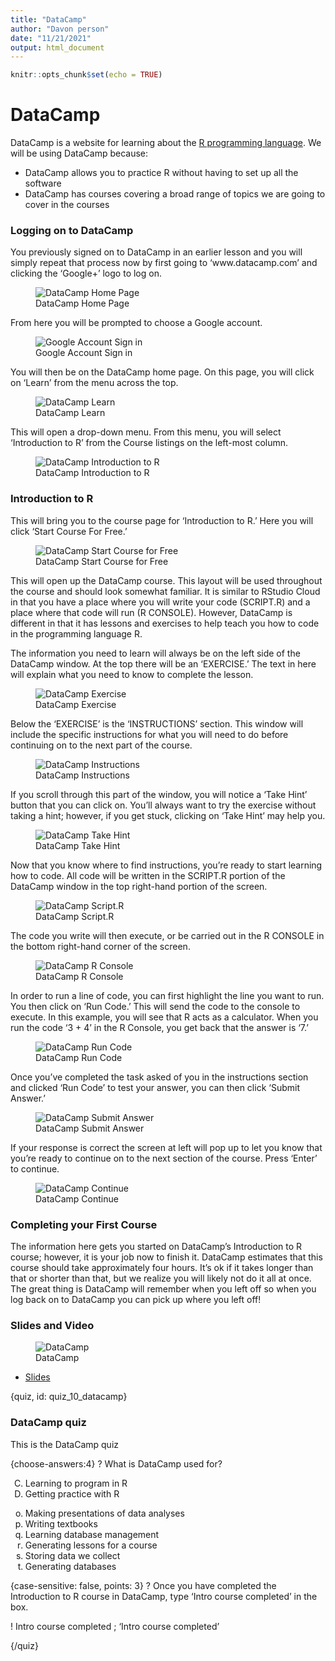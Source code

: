```yaml
---
title: "DataCamp"
author: "Davon person"
date: "11/21/2021"
output: html_document
---
```


```r
knitr::opts_chunk$set(echo = TRUE)
```

# DataCamp

DataCamp is a website for learning about the [R programming language](https://www.r-project.org/). We will be using DataCamp because: 

* DataCamp allows you to practice R without having to set up all the software
* DataCamp has courses covering a broad range of topics we are going to cover in the courses 

### Logging on to DataCamp

You previously signed on to DataCamp in an earlier lesson and you will simply repeat that process now by first going to 'www.datacamp.com' and clicking the 'Google+' logo to log on. 

![DataCamp Home Page](https://docs.google.com/presentation/d/1Kgpmw00v_OjhhXkf_ULGV4pWIJjNuu3Sukmd2aqbHUk/export/png?id=1Kgpmw00v_OjhhXkf_ULGV4pWIJjNuu3Sukmd2aqbHUk&pageid=g2fa05cc68b_0_0)

From here you will be prompted to choose a Google account.

![Google Account Sign in](https://docs.google.com/presentation/d/1Kgpmw00v_OjhhXkf_ULGV4pWIJjNuu3Sukmd2aqbHUk/export/png?id=1Kgpmw00v_OjhhXkf_ULGV4pWIJjNuu3Sukmd2aqbHUk&pageid=g2fa05cc68b_0_16)

You will then be on the DataCamp home page. On this page, you will click on 'Learn' from the menu across the top.

![DataCamp Learn](https://docs.google.com/presentation/d/1Kgpmw00v_OjhhXkf_ULGV4pWIJjNuu3Sukmd2aqbHUk/export/png?id=1Kgpmw00v_OjhhXkf_ULGV4pWIJjNuu3Sukmd2aqbHUk&pageid=g2fa05cc68b_0_10)

This will open a drop-down menu. From this menu, you will select 'Introduction to R' from the Course listings on the left-most column.

![DataCamp Introduction to R](https://docs.google.com/presentation/d/1Kgpmw00v_OjhhXkf_ULGV4pWIJjNuu3Sukmd2aqbHUk/export/png?id=1Kgpmw00v_OjhhXkf_ULGV4pWIJjNuu3Sukmd2aqbHUk&pageid=g2fa05cc68b_0_95)

### Introduction to R

This will bring you to the course page for 'Introduction to R.' Here you will click 'Start Course For Free.'

![DataCamp Start Course for Free](https://docs.google.com/presentation/d/1Kgpmw00v_OjhhXkf_ULGV4pWIJjNuu3Sukmd2aqbHUk/export/png?id=1Kgpmw00v_OjhhXkf_ULGV4pWIJjNuu3Sukmd2aqbHUk&pageid=g2fa05cc68b_0_179)

This will open up the DataCamp course. This layout will be used throughout the course and should look somewhat familiar. It is similar to RStudio Cloud in that you have a place where you will write your code (SCRIPT.R) and a place where that code will run (R CONSOLE). However, DataCamp is different in that it has lessons and exercises to help teach you how to code in the programming language R. 

The information you need to learn will always be on the left side of the DataCamp window. At the top there will be an 'EXERCISE.' The text in here will explain what you need to know to complete the lesson.

![DataCamp Exercise](https://docs.google.com/presentation/d/1Kgpmw00v_OjhhXkf_ULGV4pWIJjNuu3Sukmd2aqbHUk/export/png?id=1Kgpmw00v_OjhhXkf_ULGV4pWIJjNuu3Sukmd2aqbHUk&pageid=g2fa05cc68b_0_282)

Below the 'EXERCISE' is the 'INSTRUCTIONS' section. This window will include the specific instructions for what you will need to do before continuing on to the next part of the course.

![DataCamp Instructions](https://docs.google.com/presentation/d/1Kgpmw00v_OjhhXkf_ULGV4pWIJjNuu3Sukmd2aqbHUk/export/png?id=1Kgpmw00v_OjhhXkf_ULGV4pWIJjNuu3Sukmd2aqbHUk&pageid=g2fa05cc68b_0_287)

If you scroll through this part of the window, you will notice a 'Take Hint' button that you can click on. You'll always want to try the exercise without taking a hint; however, if you get stuck, clicking on 'Take Hint' may help you.

![DataCamp Take Hint](https://docs.google.com/presentation/d/1Kgpmw00v_OjhhXkf_ULGV4pWIJjNuu3Sukmd2aqbHUk/export/png?id=1Kgpmw00v_OjhhXkf_ULGV4pWIJjNuu3Sukmd2aqbHUk&pageid=g2fa05cc68b_0_299)

Now that you know where to find instructions, you're ready to start learning how to code. All code will be written in the SCRIPT.R portion of the DataCamp window in the top right-hand portion of the screen. 

![DataCamp Script.R](https://docs.google.com/presentation/d/1Kgpmw00v_OjhhXkf_ULGV4pWIJjNuu3Sukmd2aqbHUk/export/png?id=1Kgpmw00v_OjhhXkf_ULGV4pWIJjNuu3Sukmd2aqbHUk&pageid=g2fa05cc68b_0_184)

The code you write will then execute, or be carried out in the R CONSOLE in the bottom right-hand corner of the screen. 

![DataCamp R Console](https://docs.google.com/presentation/d/1Kgpmw00v_OjhhXkf_ULGV4pWIJjNuu3Sukmd2aqbHUk/export/png?id=1Kgpmw00v_OjhhXkf_ULGV4pWIJjNuu3Sukmd2aqbHUk&pageid=g2fa05cc68b_0_277)

In order to run a line of code, you can first highlight the line you want to run. You then click on 'Run Code.' This will send the code to the console to execute. In this example, you will see that R acts as a calculator. When you run the code '3 + 4' in the R Console, you get back that the answer is '7.'

![DataCamp Run Code](https://docs.google.com/presentation/d/1Kgpmw00v_OjhhXkf_ULGV4pWIJjNuu3Sukmd2aqbHUk/export/png?id=1Kgpmw00v_OjhhXkf_ULGV4pWIJjNuu3Sukmd2aqbHUk&pageid=g2fa05cc68b_0_189)

Once you've completed the task asked of you in the instructions section and clicked 'Run Code' to test your answer, you can then click 'Submit Answer.'

![DataCamp Submit Answer](https://docs.google.com/presentation/d/1Kgpmw00v_OjhhXkf_ULGV4pWIJjNuu3Sukmd2aqbHUk/export/png?id=1Kgpmw00v_OjhhXkf_ULGV4pWIJjNuu3Sukmd2aqbHUk&pageid=g2fa05cc68b_0_315)

If your response is correct the screen at left will pop up to let you know that you're ready to continue on to the next section of the course. Press 'Enter' to continue.

![DataCamp Continue](https://docs.google.com/presentation/d/1Kgpmw00v_OjhhXkf_ULGV4pWIJjNuu3Sukmd2aqbHUk/export/png?id=1Kgpmw00v_OjhhXkf_ULGV4pWIJjNuu3Sukmd2aqbHUk&pageid=g2fa05cc68b_0_342)

### Completing your First Course

The information here gets you started on DataCamp's Introduction to R course; however, it is your job now to finish it. DataCamp estimates that this course should take approximately four hours. It's ok if it takes longer than that or shorter than that, but we realize you will likely not do it all at once. The great thing is DataCamp will remember when you left off so when you log back on to DataCamp you can pick up where you left off!


### Slides and Video

![DataCamp](https://www.youtube.com/watch?v=qiGt7K-suxg)

* [Slides](https://docs.google.com/presentation/d/1Kgpmw00v_OjhhXkf_ULGV4pWIJjNuu3Sukmd2aqbHUk/edit?usp=sharing)



{quiz, id: quiz_10_datacamp}

### DataCamp quiz

This is the DataCamp quiz

{choose-answers:4}
? What is DataCamp used for?

C) Learning to program in R
C) Getting practice with R
o) Making presentations of data analyses
o) Writing textbooks
o) Learning database management
o) Generating lessons for a course
o) Storing data we collect
o) Generating databases


{case-sensitive: false, points: 3}
? Once you have completed the Introduction to R course in DataCamp, type 'Intro course completed' in the box.

! Intro course completed ; 'Intro course completed' 

{/quiz}